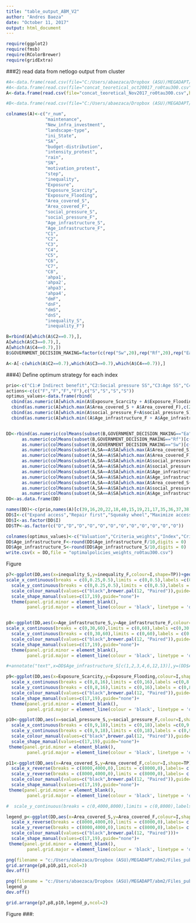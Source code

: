 ```yaml
---
title: "table_output_ABM_V2"
author: "Andres Baeza"
date: "October 11, 2017"
output: html_document
---
```


```r
require(ggplot2)
require(fmsb)
require(RColorBrewer)
require(gridExtra)
```

###2) read data from netlogo output from cluster
```r
#A<-data.frame(read.csv(file="C:/Users/abaezaca/Dropbox (ASU)/MEGADAPT/abm2/concat_output_theoretical.csv",header = F,comment.char ="#"))#,colClasses = c(rep("factor",10),rep("numeric",21))))
#A<-data.frame(read.csv(file="concat_teoretical_oct20017_ro0tau300.csv",header = F,comment.char ="#"))#,colClasses = 
A<-data.frame(read.csv(file="concat_teoretical_Nov2017_ro0tau300.csv",header = F,comment.char ="#"))#,colClasses = 

#B<-data.frame(read.csv(file="C:/Users/abaezaca/Dropbox (ASU)/MEGADAPT/ABM_V2/landscape_pics/concat_threepolyAug17B.csv",header = F,comment.char ="#"))#,colClasses = 

colnames(A)<-c("r_num",
               "maintenance",	
               "New_infra_investment",
               "landscape-type",
               "ini_State",
               "SA",
               "budget-distribution",
               "intensity_protest",
               "rain",
               "SN",
               "motivation_protest",
               "step",
               "inequality",
               "Exposure",
               "Exposure_Scarcity",
               "Exposure_Flooding",
               "Area_covered_S",
               "Area_covered_F",
               "social_pressure_S",
               "social_pressure_F",
               "Age_infrastructure_S",
               "Age_infrastructure_F",
               "C1",
               "C2",
               "C3",
               "C4",
               "C5",
               "C6",
               "C7",
               "C8",
               'ahpa1',
               'ahpa2',
               'ahpa3',
               'ahpa4',
               "dmF",
               "dnF",
               "dmS",
               "dnS",
               "inequality_S",
               "inequality_F")

B=rbind(A[which(A$C2==0.7),],
A[which(A$C3==0.7),],
A[which(A$C4==0.7),])
B$GOVERNMENT_DECISION_MAKING=factor(c(rep("Sw",20),rep("Rf",20),rep("Ea",20)))

A<-A[-c(which(A$C2==0.7),which(A$C3==0.7),which(A$C4==0.7)),]

```


###4) Define optimum strategy for each index
```r
prio<-c("C1:# Indirect benefit","C2:Social pressure SS","C3:Age SS","C4:Area without coverage SS","C5:# Indirect benefit","C6:Social pressure PWS.","C7:Age PWS","C8:Area without coverage PWS.")
actions<-c(c("F","F","F","F"),c("S","S","S","S"))
optimus_values<-data.frame(rbind(
  cbind(as.numeric(A[which.min(A$Exposure_Scarcity + A$Exposure_Flooding),c(23:30)]),names(A)[c(23:30)],rep("b) Exposure",8),prio,actions),
  cbind(as.numeric(A[which.max(A$Area_covered_S + A$Area_covered_F),c(23:30)]),names(A)[c(23:30)],rep("b) Maximize area covered",8),prio,actions),
  cbind(as.numeric(A[which.min(A$social_pressure_F+A$social_pressure_S),c(23:30)]),names(A)[c(23:30)],rep("c) Minimize social pressure",8),prio,actions),
  cbind(as.numeric(A[which.min((A$Age_infrastructure_F + A$Age_infrastructure_S)/2),c(23:30)]),names(A)[c(23:30)],rep("a) Minimize age of infrastructure",8),prio,actions)),stringsAsFactors = T)


DD<-rbind(as.numeric(colMeans(subset(B,GOVERNMENT_DECISION_MAKING=="Ea")[c(c(23:30),c(39,16,20,22,18,40,15,19,21,17,35,36,37,38))])),
      as.numeric(colMeans(subset(B,GOVERNMENT_DECISION_MAKING=="Rf")[c(c(23:30),c(39,16,20,22,18,40,15,19,21,17,35,36,37,38))])),
      as.numeric(colMeans(subset(B,GOVERNMENT_DECISION_MAKING=="Sw")[c(c(23:30),c(39,16,20,22,18,40,15,19,21,17,35,36,37,38))])),
      as.numeric(colMeans(subset(A,SA==A$SA[which.max(A$Area_covered_S)])[c(c(23:30),c(39,16,20,22,18,40,15,19,21,17,35,36,37,38))])),
      as.numeric(colMeans(subset(A,SA==A$SA[which.max(A$Area_covered_F)])[c(c(23:30),c(39,16,20,22,18,40,15,19,21,17,35,36,37,38))])),
      as.numeric(colMeans(subset(A,SA==A$SA[which.min(A$social_pressure_S)])[c(c(23:30),c(39,16,20,22,18,40,15,19,21,17,35,36,37,38))])),
      as.numeric(colMeans(subset(A,SA==A$SA[which.min(A$social_pressure_F)])[c(c(23:30),c(39,16,20,22,18,40,15,19,21,17,35,36,37,38))])),
      as.numeric(colMeans(subset(A,SA==A$SA[which.min(A$Age_infrastructure_S)])[c(c(23:30),c(39,16,20,22,18,40,15,19,21,17,35,36,37,38))])),
      as.numeric(colMeans(subset(A,SA==A$SA[which.min(A$Age_infrastructure_F)])[c(c(23:30),c(39,16,20,22,18,40,15,19,21,17,35,36,37,38))])),
      as.numeric(colMeans(subset(A,SA==A$SA[which.max(A$Area_covered_S+A$Area_covered_F)])[c(c(23:30),c(39,16,20,22,18,40,15,19,21,17,35,36,37,38))])),
      as.numeric(colMeans(subset(A,SA==A$SA[which.min(A$social_pressure_S+A$social_pressure_F)])[c(c(23:30),c(39,16,20,22,18,40,15,19,21,17,35,36,37,38))])),
      as.numeric(colMeans(subset(A,SA==A$SA[which.min(A$Age_infrastructure_F+A$Age_infrastructure_S)])[c(c(23:30),c(39,16,20,22,18,40,15,19,21,17,35,36,37,38))])))
DD<-as.data.frame(DD)

names(DD)<-c(prio,names(A)[c(39,16,20,22,18,40,15,19,21,17,35,36,37,38)])
DD$I<-c("Expand access","Repair first","Squeaky wheel","Maximize access PWS","Maximize access SS","Minimize social pressure scarcity","Minimize social pressure flooding","Minimize age PWS","Minimize age SS","Maximize access both systems","Minimize social pressure both issues","minimize age both systems")
DD$I<-as.factor(DD$I)
DD$TP<-as.factor(c("D","D","D","O","O","O","O","O","O","O","O","O"))

colnames(optimus_values)<-c("Valuation","Criteria_weights","Index","Criteria","Actions")
DD$Age_infrastructure_F<-round(DD$Age_infrastructure_F/10,digits = 0)
DD$Age_infrastructure_S<-round(DD$Age_infrastructure_S/10,digits = 0)
write.csv(x = DD,file = "optimalpolicies_weights_ro0tau300.csv")

```

Figure


```r
p7<-ggplot(DD,aes(x=inequality_S,y=inequality_F,colour=I,shape=TP))+geom_point(size=5)+labs(x="GINI PWS", y="GINI SS")+
scale_x_continuous(breaks = c(0,0.25,0.5),limits = c(0,0.5),labels =c(0,0.25,0.5)) +
  scale_y_continuous(breaks = c(0,0.25,0.5),limits = c(0,0.5),labels = c(0,0.25,0.5))+
  scale_colour_manual(values=c("black",brewer.pal(12, "Paired")),guide="none")+
  scale_shape_manual(values=c(17,19),guide="none")+
  theme(panel.grid.minor = element_blank(),
        panel.grid.major = element_line(colour = 'black', linetype = 'dashed'))


p8<-ggplot(DD,aes(x=Age_infrastructure_S,y=Age_infrastructure_F,colour=I,shape=TP))+geom_point(size=5)+labs(x="Age potable water system (PWS)", y="Age sewer system (SS)")+
scale_x_continuous(breaks = c(0,30,60),limits = c(0,60),labels =c(0,30,60)) +
  scale_y_continuous(breaks = c(0,30,60),limits = c(0,60),labels = c(0,30,60))+
  scale_colour_manual(values=c("black",brewer.pal(12, "Paired")),guide="none")+
  scale_shape_manual(values=c(17,19),guide="none")+
  theme(panel.grid.minor = element_blank(),
        panel.grid.major = element_line(colour = 'black', linetype = 'dashed'))

#+annotate("text",x=DD$Age_infrastructure_S[c(1,2,3,4,6,12,13)],y=(DD$Age_infrastructure_F[c(1,2,3,4,6,12,13)]+c(50,50,50,-20,20,50,50)),label=c("P1","P2","P3","P4","P5","P6","P7"))

p9<-ggplot(DD,aes(x=Exposure_Scarcity,y=Exposure_Flooding,colour=I,shape=TP))+geom_point(size=5)+labs(x="Exposure scarcity",y="Exposure flooding")+
  scale_x_continuous(breaks = c(0,8,16),limits = c(0,16),labels =c(0,8,16)) +
  scale_y_continuous(breaks = c(0,8,16),limits = c(0,16),labels = c(0,8,16))+
  scale_colour_manual(values=c("black",brewer.pal(12, "Paired")),guide="none")+
  scale_shape_manual(values=c(17,19),guide="none")+
  theme(panel.grid.minor = element_blank(),
        panel.grid.major = element_line(colour = 'black', linetype = 'dashed'))#+annotate("text",x=DD$Exposure_Scarcity+c(0,0,0,0,0,0,0,0,0,0,0,0,0),y=(DD$Exposure_Flooding+c(-1,1,1,-1,1,1,1,1,1,1,1,1,1)),label=DD$I)

p10<-ggplot(DD,aes(x=social_pressure_S,y=social_pressure_F,colour=I,shape=TP))+geom_point(size=5)+labs(x="Social pressure water scarcity",y="Social pressure flooding")+
  scale_x_continuous(breaks = c(0,9,18),limits = c(0,18),labels =c(0,9,18)) +
  scale_y_continuous(breaks = c(0,9,18),limits = c(0,18),labels = c(0,9,18))+
  scale_colour_manual(values=c("black",brewer.pal(12, "Paired")),guide="none")+
  scale_shape_manual(values=c(17,19),guide="none")+
 theme(panel.grid.minor = element_blank(),
        panel.grid.major = element_line(colour = 'black', linetype = 'dashed'))

p11<-ggplot(DD,aes(x=Area_covered_S,y=Area_covered_F,colour=I,shape=TP))+geom_point(size=5)+labs(x="Coverage PWS",y="Coverage SS")+
  scale_x_reverse(breaks = c(8000,4000,0),limits = c(8000,0),labels= c(8000,4000,0)) +
  scale_y_reverse(breaks = c(8000,4000,0),limits = c(8000,0),labels= c(8000,4000,0))+
  scale_colour_manual(values=c("black",brewer.pal(12, "Paired")),guide="none")+
  scale_shape_manual(values=c(17,19),guide="none")+
 theme(panel.grid.minor = element_blank(),
        panel.grid.major = element_line(colour = 'black', linetype = 'dashed'))

#  scale_y_continuous(breaks = c(0,4000,8000),limits = c(0,8000),labels= c(0,4000,8000))+

legend_p<-ggplot(DD,aes(x=Area_covered_S,y=Area_covered_F,colour=I,shape=TP))+geom_point(size=5)+labs(x="Coverage PWS",y="Coverage SS")+
  scale_x_reverse(breaks = c(8000,4000,0),limits = c(8000,0),labels= c(8000,4000,0)) +
  scale_y_reverse(breaks = c(8000,4000,0),limits = c(8000,0),labels= c(8000,4000,0))+
  scale_colour_manual(values=c("black",brewer.pal(12, "Paired")))+
  scale_shape_manual(values=c(17,19),guide="none")+
 theme(panel.grid.minor = element_blank(),
        panel.grid.major = element_line(colour = 'black', linetype = 'dashed'))

png(filename = "c:/Users/abaezaca/Dropbox (ASU)/MEGADAPT/abm2/Files_publication_ABM1/Figure4_tradeoffs_ro0tau300.png",width = 12,height = 4,units ="in",res=300) 
grid.arrange(p8,p10,p11,ncol=3)
dev.off()

png(filename = "c:/Users/abaezaca/Dropbox (ASU)/MEGADAPT/abm2/Files_publication_ABM1/Legend_Figure4_tradeoffs_ro0tau300.png",width = 10,height = 10,units ="in",res=300) 
legend_p
dev.off()

grid.arrange(p7,p8,p10,legend_p,ncol=2)
```
Figure ###: 